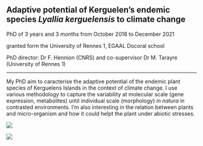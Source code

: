 ##  
##  
## __Adaptive potential of Kerguelen's endemic species _Lyallia kerguelensis_ to climate change__

PhD of 3 years and 3 months from October 2018 to December 2021

granted form the University of Rennes 1, EGAAL Docoral school

PhD director: Dr F. Hennion (CNRS) and co-supervisor Dr M. Tarayre (University of Rennes 1)

---------------- 

My PhD aim to caracterise the adaptive potential of the endemic plant species of Kerguelens Islands in the context of climate change. 
I use various methodology to capture the variability at molecular scale (gene expression, metabolites) until individual scale (morphology) _in natura_ in contrasted environments. I'm also interesting in the relation between plants and micro-organism and how it could helpt the plant under abiotic stresses.  




 ![](C:/Users/loren/Documents/R/my_project/Image1.jpg)
 
 ![](C:/Users/loren/Documents/R/my_project/Image4.png)




